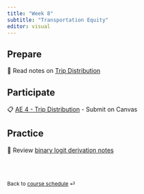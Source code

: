 ```yaml
---
title: "Week 8"
subtitle: "Transportation Equity"
editor: visual
---
```


## Prepare

📖 Read notes on [Trip Distribution](/teaching/CIVE461/supplemental/trip-distribution.html)

## Participate

📋 [AE 4 - Trip Distribution](/teaching/CIVE461/ae/ae-4-trip-distribution.html) - Submit on Canvas

## Practice

📖 Review [binary logit derivation notes](/teaching/CIVE707/supplemental/binary-logit.html)

<br><br>

::: {style="font-size: 0.875em;"}
Back to [course schedule](/teaching/CIVE461/ "Course schedule") ⏎
:::